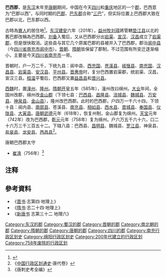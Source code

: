 {{NOT|巴西}}
{{四川历史}}
{{中国地名
|设立=秦朝
|使用=唐朝改為綿州
|东汉=巴郡→巴西郡
|三国=巴西郡
|西晋=巴西郡
|東晋=巴西郡
|南北朝=巴西郡
|隋=綿州→巴西郡
|唐=巴西郡→綿州
}}
'''巴西郡'''，是[[东汉|东汉]]末年至[[唐朝|唐朝]]期间，中国在今天[[四川|四川]]和[[重庆|重庆]]地区的一个[[郡|郡]]，巴西意为“巴郡以西”，与同时期的[[巴郡|巴郡]]、[[巴东郡|巴东郡]]合称“[[三巴|三巴]]”，但实际位置上巴西郡大致在巴郡以北，巴东郡以西。

古時為[[賨人|賨人]]的居住地<ref>{{Cite web |url=http://www.dzrbs.com/html/qxxw/2010-12/15/2010121523393958.html |title=醉山卧水賨人谷 |access-date=2012-12-16 |archive-date=2021-01-08 |archive-url=https://web.archive.org/web/20210108033113/http://www.dzrbs.com/html/qxxw/2010-12/15/2010121523393958.html |dead-url=yes }}</ref>。[[东汉|东汉]][[建安|建安]]六年（201年），[[益州|益州牧]][[刘璋|刘璋]]將管轄[[垫江县_(战国)|垫江县]]以北的舊巴郡改稱為巴西郡。[[刘备|刘备]]入蜀后，又从巴西郡分出[[宕渠县|宕渠]]、[[宣汉县|宣汉]]、[[汉昌县|汉昌]]成立了[[宕渠郡|宕渠郡]]，但是很快取消。这些县与其它几个原属巴郡的县被并入了巴西郡，郡治[[阆中县|阆中县]]（今[[四川省|四川省]][[南充市|南充市]][[阆中市|阆中市]]）。[[晋朝|晋朝]]、[[隋朝|隋朝]]皆保留了郡制，不过范围有所变迁逐渐缩小，主要是今天[[四川省|四川省]][[南充市|南充市]]一带。

晋朝时，户一万二千，下统九县：阆中县、[[西充国|西充国]]、[[苍溪县|苍溪县]]、[[岐惬县|岐惬县]]、[[南充国|南充国]]、[[汉昌县|汉昌县]]、[[宕渠县|宕渠县]]、[[安汉县|安汉县]]、[[平州县|平州县]]。[[晋惠帝|晋惠帝]]时，复分巴西置宕渠郡，统宕渠、汉昌，宣汉三县。[[桓温|桓温]]平蜀后，巴西郡又置[[益昌县_(永和)|益昌县]]和[[晋兴县|晋兴县]]。

[[西魏|西魏]]时，置[[潼州_(西魏)|潼州]]、[[隆州_(西魏)|隆州]]。[[隋朝|隋朝]][[开皇|开皇]]五年（585年），潼州改曰绵州。[[大业_(年号)|大业]]年间，全国州改郡，绵州改[[金山郡|金山郡]]（下领七县：[[巴西县|巴西县]]、[[昌隆县|昌隆县]]、[[涪城县|涪城县]]、[[魏城县|魏城县]]、[[万安县_(西晋)|万安县]]、[[神泉县_(隋朝)|神泉县]]、[[金山县_(北周)|金山县]]），隆州改巴西郡。此时的巴西郡，户四万一千六十四，下领十县：阆内县、[[南部县|南部县]]、苍溪县、[[南充县|南充县]]、[[相如县|相如县]]、[[西水县|西水县]]、[[晋城县_(西魏)|晋城县]]、[[奉国县|奉国县]]、[[仪陇县|仪陇县]]、[[大寅县|大寅县]]。[[唐朝|唐朝]][[武德|武德]]元年（618年），恢复州制，金山郡复为绵州。[[天宝_(唐朝)|天宝]]元年（742年）改为巴西郡，[[乾元_(唐朝)|乾元]]元年（758年）复为绵州。户六万五千六十六，口二十六万三千三百五十二。下辖八县：巴西县、[[昌明县|昌明县]]、魏城县、[[罗江县|罗江县]]、神泉县、[[盐泉县_(武德三年)|盐泉县]]、[[龙安县|龙安县]]、[[西昌县_(唐朝)|西昌县]]<ref>《[[中国行政区划通史|中国行政区划通史]]·唐代卷》</ref>。
;唐朝巴西郡太守
*[[崔涣|崔涣]]（756年）<ref>《唐刺史考全编》</ref>

== 注释 ==

{{reflist}}

==參考資料==
*《[[晋书|晋书]]·志第四·地理上》
*《[[隋书|隋书]]·志二十四·地理上》
*《[[新唐书|新唐书]] 志第三十二 地理六》
{{東漢行政區劃|nocat}}
{{三國行政區劃|nocat}}
{{西晉行政區劃|nocat}}
{{隋朝行政區劃|nocat}}
[[Category:东汉的郡|Category:东汉的郡]]
[[Category:蜀汉的郡|Category:蜀汉的郡]]
[[Category:晋朝的郡|Category:晋朝的郡]]
[[Category:南北朝的郡|Category:南北朝的郡]]
[[Category:隋朝的郡|Category:隋朝的郡]]
[[Category:唐朝的郡|Category:唐朝的郡]]
[[Category:四川的郡|Category:四川的郡]]
[[Category:南充行政区划史|Category:南充行政区划史]]
[[Category:绵阳行政区划史|Category:绵阳行政区划史]]
[[Category:200年代建立的行政区划|Category:200年代建立的行政区划]]
[[Category:758年废除的行政区划|Category:758年废除的行政区划]]